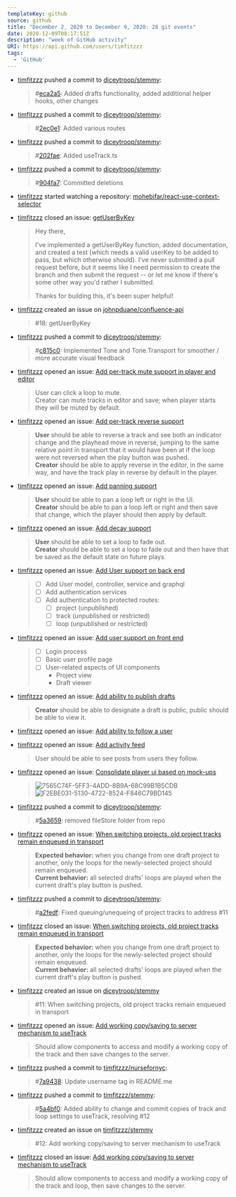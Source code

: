 ---
templateKey: github
source: github
title: "December 2, 2020 to December 9, 2020: 28 git events"
date: 2020-12-09T08:17:51Z
description: "week of GitHub activity"
URI: https://api.github.com/users/timfitzzz
tags: 
  - 'GitHub'
---

  - [timfitzzz](https://github.com/timfitzzz) pushed a commit to [diceytroop/stemmy](https://github.com/diceytroop/stemmy): 
    > #[eca2a5](https://github.com/diceytroop/stemmy/commits/eca2a5f564d732077aaa38138a84464e5fa854cd): Added drafts functionality, added additional helper hooks, other changes  

  - [timfitzzz](https://github.com/timfitzzz) pushed a commit to [diceytroop/stemmy](https://github.com/diceytroop/stemmy): 
    > #[2ec0e1](https://github.com/diceytroop/stemmy/commits/2ec0e1564c9e06da1b1868b7eed02a739ab21f5e): Added various routes  

  - [timfitzzz](https://github.com/timfitzzz) pushed a commit to [diceytroop/stemmy](https://github.com/diceytroop/stemmy): 
    > #[202fae](https://github.com/diceytroop/stemmy/commits/202fae2fe4567d9fd408734c1005ce195e24c741): Added useTrack.ts  

  - [timfitzzz](https://github.com/timfitzzz) pushed a commit to [diceytroop/stemmy](https://github.com/diceytroop/stemmy): 
    > #[904fa7](https://github.com/diceytroop/stemmy/commits/904fa7c58df2ecb62b048d6c3e33b65d998caa16): Committed deletions  

  - [timfitzzz](https://github.com/timfitzzz) started watching a repository: [mohebifar/react-use-context-selector](https://github.com/mohebifar/react-use-context-selector) 

  - [timfitzzz](https://github.com/timfitzzz) closed an issue: [getUserByKey](https://github.com/johnpduane/confluence-api/issues/18) 
    > Hey there,  
    >   
    > I've implemented a getUserByKey function, added documentation, and created a test (which needs a valid userKey to be added to pass, but which otherwise should). I've never submitted a pull request before, but it seems like I need permission to create the branch and then submit the request -- or let me know if there's some other way you'd rather I submitted.  
    >   
    > Thanks for building this, it's been super helpful!  

  - [timfitzzz](https://github.com/timfitzzz) created an issue on [johnpduane/confluence-api](https://github.com/johnpduane/confluence-api) 
    > #18: getUserByKey  

  - [timfitzzz](https://github.com/timfitzzz) pushed a commit to [diceytroop/stemmy](https://github.com/diceytroop/stemmy): 
    > #[c815c0](https://github.com/diceytroop/stemmy/commits/c815c008c21560b4dba7f6389b07de78dac09fb0): Implemented Tone and Tone.Transport for smoother / more accurate visual feedback  

  - [timfitzzz](https://github.com/timfitzzz) opened an issue: [Add per-track mute support in player and editor](https://github.com/diceytroop/stemmy/issues/1) 
    > User can click a loop to mute.  
    > Creator can mute tracks in editor and save; when player starts they will be muted by default.  

  - [timfitzzz](https://github.com/timfitzzz) opened an issue: [Add per-track reverse support](https://github.com/diceytroop/stemmy/issues/2) 
    > **User** should be able to reverse a track and see both an indicator change and the playhead move in reverse, jumping to the same relative point in transport that it would have been at if the loop were not reversed when the play button was pushed.  
    > **Creator** should be able to apply reverse in the editor, in the same way, and have the track play in reverse by default in the player.  

  - [timfitzzz](https://github.com/timfitzzz) opened an issue: [Add panning support](https://github.com/diceytroop/stemmy/issues/3) 
    > **User** should be able to pan a loop left or right in the UI.  
    > **Creator** should be able to pan a loop left or right and then save that change, which the player should then apply by default.  

  - [timfitzzz](https://github.com/timfitzzz) opened an issue: [Add decay support](https://github.com/diceytroop/stemmy/issues/4) 
    > **User** should be able to set a loop to fade out.  
    > **Creator** should be able to set a loop to fade out and then have that be saved as the default state on future plays.  

  - [timfitzzz](https://github.com/timfitzzz) opened an issue: [Add User support on back end](https://github.com/diceytroop/stemmy/issues/5) 
    > - [ ] Add User model, controller, service and graphql  
    > - [ ] Add authentication services  
    > - [ ] Add authentication to protected routes:  
    >   - [ ] project (unpublished)  
    >   - [ ] track (unpublished or restricted)  
    >   - [ ] loop (unpublished or restricted)  

  - [timfitzzz](https://github.com/timfitzzz) opened an issue: [Add user support on front end](https://github.com/diceytroop/stemmy/issues/6) 
    > - [ ] Login process  
    > - [ ] Basic user profile page  
    > - [ ] User-related aspects of UI components  
    >   - Project view  
    >   - Draft viewer  

  - [timfitzzz](https://github.com/timfitzzz) opened an issue: [Add ability to publish drafts](https://github.com/diceytroop/stemmy/issues/7) 
    > **Creator** should be able to designate a draft is public, public should be able to view it.  

  - [timfitzzz](https://github.com/timfitzzz) opened an issue: [Add ability to follow a user](https://github.com/diceytroop/stemmy/issues/8) 
    >   

  - [timfitzzz](https://github.com/timfitzzz) opened an issue: [Add activity feed](https://github.com/diceytroop/stemmy/issues/9) 
    > User should be able to see posts from users they follow.  

  - [timfitzzz](https://github.com/timfitzzz) opened an issue: [Consolidate player ui based on mock-ups](https://github.com/diceytroop/stemmy/issues/10) 
    > ![7565C74F-5FF3-4ADD-8B9A-68C99B1B5CDB](https://user-images.githubusercontent.com/3611294/101536674-5166b680-3968-11eb-8fb3-9f67936d3c3c.jpeg)  
    > ![F2EBE031-5130-4722-8524-F846C79BD145](https://user-images.githubusercontent.com/3611294/101536675-51ff4d00-3968-11eb-81f6-830e8ae45aa8.jpeg)  
    >   

  - [timfitzzz](https://github.com/timfitzzz) pushed a commit to [diceytroop/stemmy](https://github.com/diceytroop/stemmy): 
    > #[5a3659](https://github.com/diceytroop/stemmy/commits/5a3659e4c6944b93afd6d952328464194a0198ca): removed fileStore folder from repo  

  - [timfitzzz](https://github.com/timfitzzz) opened an issue: [When switching projects, old project tracks remain enqueued in transport](https://github.com/diceytroop/stemmy/issues/11) 
    > **Expected behavior:** when you change from one draft project to another, only the loops for the newly-selected project should remain enqueued.  
    > **Current behavior:** all selected drafts' loops are played when the current draft's play button is pushed.  

  - [timfitzzz](https://github.com/timfitzzz) pushed a commit to [diceytroop/stemmy](https://github.com/diceytroop/stemmy): 
    > #[a2fedf](https://github.com/diceytroop/stemmy/commits/a2fedf4d34cd7bbbf715fb1e02f8493204e0cf0d): Fixed queuing/unequeing of project tracks to address #11  

  - [timfitzzz](https://github.com/timfitzzz) closed an issue: [When switching projects, old project tracks remain enqueued in transport](https://github.com/diceytroop/stemmy/issues/11) 
    > **Expected behavior:** when you change from one draft project to another, only the loops for the newly-selected project should remain enqueued.  
    > **Current behavior:** all selected drafts' loops are played when the current draft's play button is pushed.  

  - [timfitzzz](https://github.com/timfitzzz) created an issue on [diceytroop/stemmy](https://github.com/diceytroop/stemmy) 
    > #11: When switching projects, old project tracks remain enqueued in transport  

  - [timfitzzz](https://github.com/timfitzzz) opened an issue: [Add working copy/saving to server mechanism to useTrack](https://github.com/diceytroop/stemmy/issues/12) 
    > Should allow components to access and modify a working copy of the track and then save changes to the server.  

  - [timfitzzz](https://github.com/timfitzzz) pushed a commit to [timfitzzz/nursefornyc](https://github.com/timfitzzz/nursefornyc): 
    > #[7a9438](https://github.com/timfitzzz/nursefornyc/commits/7a94389dda520df768e2557d9c57071180acf57f): Update username tag in README.me  

  - [timfitzzz](https://github.com/timfitzzz) pushed a commit to [timfitzzz/stemmy](https://github.com/timfitzzz/stemmy): 
    > #[5a4bf0](https://github.com/timfitzzz/stemmy/commits/5a4bf000a956a460e3863048f51d1315f8257f14): Added ability to change and commit copies of track and loop settings to useTrack, resolving #12  

  - [timfitzzz](https://github.com/timfitzzz) created an issue on [timfitzzz/stemmy](https://github.com/timfitzzz/stemmy) 
    > #12: Add working copy/saving to server mechanism to useTrack  

  - [timfitzzz](https://github.com/timfitzzz) closed an issue: [Add working copy/saving to server mechanism to useTrack](https://github.com/timfitzzz/stemmy/issues/12) 
    > Should allow components to access and modify a working copy of the track and loop, then save changes to the server.  

